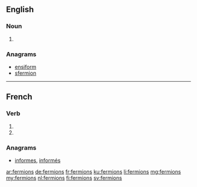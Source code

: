 {{also|fermións}}
==English==

===Noun===
{{head|en|plural}}

# {{plural of|fermion|lang=en}}

===Anagrams===
* [[ensiform#English|ensiform]]
* [[sfermion#English|sfermion]]

----

==French==

===Verb===
{{fr-verb-form}}

# {{inflection of|fermer||1|p|imperf|ind|lang=fr}}
# {{inflection of|fermer||1|p|pres|sub|lang=fr}}

===Anagrams===
* [[informes#French|informes]], [[informés#French|informés]]

[[ar:fermions]]
[[de:fermions]]
[[fr:fermions]]
[[ku:fermions]]
[[li:fermions]]
[[mg:fermions]]
[[my:fermions]]
[[nl:fermions]]
[[fi:fermions]]
[[sv:fermions]]